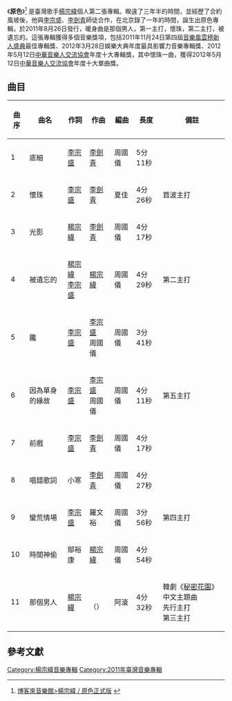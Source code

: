 {{Album infobox | <!-- See Wikipedia:WikiProject_Albums -->
|  Name        = '''原色'''
|  Type        = [[專輯|專輯]]
|  Artist      = [[楊宗緯|楊宗緯]]
|  Cover       = 楊宗緯 原色.jpg
|  Background  = 
|  Released    = 2011年8月26日
|  Recorded    = 2011年
|  Genre       = [[華語流行音樂|華語流行音樂]]
|  Length      = 48分鐘21秒
|  Label       = [[環球音樂|環球音樂]]
|  Number      =
|  Producer    = 
|  Last album  = 《[[鴿子_(專輯)|鴿子]]》<br />2008年
|  This album  = 《'''原色'''》<br />2011年
|  Next album  = 《[[初.愛|初.愛]]》<br />2013年
}}
《'''原色'''》<ref name="cd1">[http://www.books.com.tw/exep/cdfile.php?item=0020152402 博客來音樂館>楊宗緯 / 原色正式版] {{Wayback|url=http://www.books.com.tw/exep/cdfile.php?item=0020152402 |date=20110920213407 }}{{zh-tw}}</ref>
是臺灣歌手[[楊宗緯|楊宗緯]]個人第二張專輯。睽違了三年半的時間，並經歷了合約風坡後，他與[[李宗盛|李宗盛]]、[[李劍青|李劍青]]師徒合作，在北京錄了一年的時間，誕生出原色專輯，於2011年8月26日發行，暖身曲是那個男人，第一主打，懷珠，第二主打，被遺忘的。這張專輯獲得多個音樂獎項，包括2011年11月24日第四屆[[音樂風雲榜新人盛典|音樂風雲榜新人盛典]]最佳專輯獎、2012年3月28日娛樂大典年度最具影響力音樂專輯獎、2012年5月12日[[中華音樂人交流協會|中華音樂人交流協會]]年度十大專輯獎，其中懷珠一曲，獲得2012年5月12日[[中華音樂人交流協會|中華音樂人交流協會]]年度十大單曲獎。

== 曲目 ==
{| class="wikitable"
!曲序
!曲名
!作詞
!作曲
!編曲
!長度
!備註
|-
|1
|底細
|[[李宗盛|李宗盛]]
|[[李劍青|李劍青]]
|周國儀
|5分11秒
|
|-
|2
|懷珠
|[[李宗盛|李宗盛]]
|[[李劍青|李劍青]]
|夏佳
|4分26秒
|首波主打
|-
|3
|光影
|[[楊宗緯|楊宗緯]]
|[[李劍青|李劍青]]
|周國儀
|4分17秒
|
|-
|4
|被遺忘的
|[[楊宗緯|楊宗緯]]<br>[[李宗盛|李宗盛]]
|[[楊宗緯|楊宗緯]]
|周國儀
|4分29秒
|第二主打
|-
|5
|饞
|[[李宗盛|李宗盛]]
|[[李宗盛|李宗盛]]<br>周國儀
|周國儀
|3分41秒
|
|-
|6
|因為單身的緣故
|[[李宗盛|李宗盛]]
|[[李宗盛|李宗盛]]<br>周國儀
|周國儀
|4分11秒
|第五主打
|-
|7
|前戲
|[[李宗盛|李宗盛]] 
|[[李劍青|李劍青]] 
|周國儀
|4分17秒
|
|-
|8
|唱錯歌詞
|小寒
|[[李劍青|李劍青]]
|周國儀
|4分27秒
|
|-
|9
|蠻荒情場
|[[李宗盛|李宗盛]]
|羅文裕
|周國儀
|3分56秒
|第四主打
|-
|10
|時間神偷
|鄔裕康
|[[楊宗緯|楊宗緯]]
|周國儀
|4分54秒
|
|-
|11
|那個男人
|[[楊宗緯|楊宗緯]]
|{{link-ko|全海星|전해성}}<br>（{{lang|ko|전해성}}）
|阿滾
|4分32秒
| 韓劇《[[秘密花園_(韓國電視劇)|秘密花園]]》中文主題曲<br />先行主打<br />第三主打
|}

== 參考文獻 ==
<references/>

[[Category:楊宗緯音樂專輯|Category:楊宗緯音樂專輯]]
[[Category:2011年臺灣音樂專輯|Category:2011年臺灣音樂專輯]]
